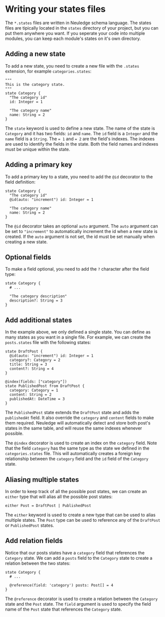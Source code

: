 # Writing your states files

The `*.states` files are written in Neuledge schema language. The states files are tipically located in the `states` directory of your project, but you can put them anywhere you want. If you seperate your code into multiple modules, you can keep each module's states on it's own directory.

## Adding a new state

To add a new state, you need to create a new file with the `.states` extension, for example `categories.states`:

```states filename="categories.states"
"""
This is the category state.
"""
state Category {
  "The category id"
  id: Integer = 1

  "The category name"
  name: String = 2
}
```

The `state` keyword is used to define a new state. The name of the state is `Category` and it has two fields: `id` and `name`. The `id` field is a `Integer` and the `name` field is a `String`. The `= 1` and `= 2` are the field's indexes. The indexes are used to identify the fields in the state. Both the field names and indexes must be unique within the state.

## Adding a primary key

To add a primary key to a state, you need to add the `@id` decorator to the field definition:

```states filename="categories.states" /@id(auto: "increment")/
state Category {
  "The category id"
  @id(auto: "increment") id: Integer = 1

  "The category name"
  name: String = 2
}
```

The `@id` decorator takes an optional `auto` argument. The `auto` argument can be set to `"increment"` to automatically increment the id when a new state is created. If the `auto` argument is not set, the id must be set manually when creating a new state.

## Optional fields

To make a field optional, you need to add the `?` character after the field type:

```states filename="categories.states"
state Category {
  # ...

  "The category description"
  description?: String = 3
}
```

## Add additional states

In the example above, we only defined a single state. You can define as many states as you want in a single file. For example, we can create the `posts.states` file with the following states:

```states filename="posts.states"
state DraftPost {
  @id(auto: "increment") id: Integer = 1
  category?: Category = 2
  title: String = 3
  content?: String = 4
}

@index(fields: ["category"])
state PublishedPost from DraftPost {
  category: Category = 1
  content: String = 2
  publishedAt: DateTime = 3
}
```

The `PublishedPost` state extends the `DraftPost` state and adds the `publishedAt` field. It also override the `category` and `content` fields to make them required. Neuledge will automatically detect and store both post's states in the same table, and will reuse the same indexes whenever possible.

The `@index` decorator is used to create an index on the `category` field. Note that the field `category` has the same type as the state we defined in the `categories.states` file. This will automatically creates a foreign key relationship between the `category` field and the `id` field of the `Category` state.

## Aliasing multiple states

In order to keep track of all the possible post states, we can create an `either` type that will alias all the possible post states:

```states filename="posts.states"
either Post = DraftPost | PublishedPost
```

The `either` keyword is used to create a new type that can be used to alias multiple states. The `Post` type can be used to reference any of the `DraftPost` or `PublishedPost` states.

## Add relation fields

Notice that our posts states have a `category` field that references the `Category` state. We can add a `posts` field to the `Category` state to create a relation between the two states:

```states filename="categories.states"
state Category {
  # ...

  @reference(field: 'category') posts: Post[] = 4
}
```

The `@reference` decorator is used to create a relation between the `Category` state and the `Post` state. The `field` argument is used to specify the field name of the `Post` state that references the `Category` state.
